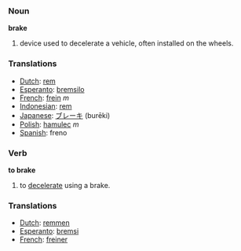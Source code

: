=== Noun ===

'''brake'''
#device used to decelerate a vehicle, often installed on the wheels.
=== Translations ===
*[[Dutch]]: [[rem]]
*[[Esperanto]]: [[bremsilo]]
*[[French]]: [[frein]] ''m''
*[[Indonesian]]: [[rem]]
*[[Japanese]]: [[ブレーキ]] (burēki)
*[[Polish]]: [[hamulec]] ''m''
*[[Spanish]]: freno

=== Verb ===
'''to brake'''

# to [[decelerate]] using a brake.

=== Translations ===
*[[Dutch]]: [[remmen]]
*[[Esperanto]]: [[bremsi]]
*[[French]]: [[freiner]]